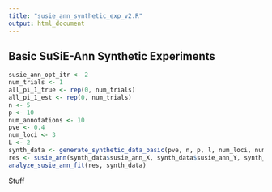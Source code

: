 ```yaml
---
title: "susie_ann_synthetic_exp_v2.R"
output: html_document
---
```


## Basic SuSiE-Ann Synthetic Experiments

```r
susie_ann_opt_itr <- 2
num_trials <- 1
all_pi_1_true <- rep(0, num_trials)
all_pi_1_est <- rep(0, num_trials)
n <- 5
p <- 10
num_annotations <- 10
pve <- 0.4
num_loci <- 3
L <- 2
synth_data <- generate_synthetic_data_basic(pve, n, p, l, num_loci, num_annotations)
res <- susie_ann(synth_data$susie_ann_X, synth_data$susie_ann_Y, synth_data$A, num_loci, FALSE, num_loci, L=l, susie_ann_opt_itr = susie_ann_opt_itr, elbo_opt_steps_per_itr = 10)
analyze_susie_ann_fit(res, synth_data)

```

Stuff
